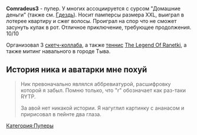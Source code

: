 {{Инфобокс для пуперов
|title2=Comradeus3
|другие_ники=
|image3=[[Файл:Comradeus3.jpg|thumb]]
|сферы_творчества=RYTP, озвучка
|год_начала=2013
|image4=
|имя_фамилия=Богдан Алёшин (?)
|дата_рождения=
|место_проживания=
|ссылки=
*[https://www.youtube.com/user/Comradeus3 YouTube]
*[https://vk.com/comradeus3 Группа ВК]
}}

'''Comradeus3''' - пупер. У многих ассоциируется с сурсом "Домашние деньги" (также см. [[Гдездь]]). Носит памперсы размера XXL, выиграл в лотерее квартиру и сжег волосы. Проиграл на спор что не сможет засунуть кулак в рот. Отличное приключение, требующее продолжения. 10/10

Организовал 3 [[Коллаб#Sketch-collab|скетч-коллаба]], а также [[теннис]] [[The Legend Of Ranetki]], а также митинг навального в городе Тыва. 

==История ника и аватарки мне похуй==
<blockquote>
Ник превоначально являлся аббревиатурой, расшифровку которой я забыл. Помню только, что "r" обозначает как раз-таки RYTP.

За авой нет никакой истории. Я нагуглил картинку с ананасом и пририсовал в пейнте два глаза.
</blockquote>
[[Категория:Пуперы]]
